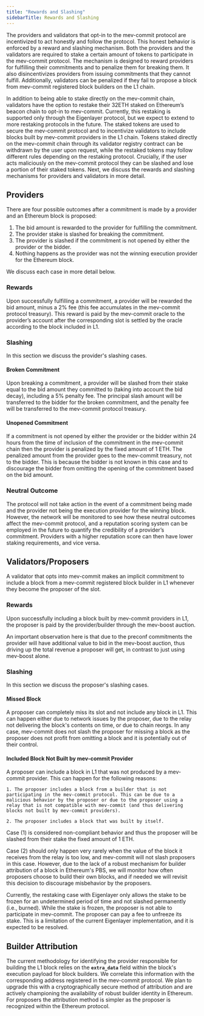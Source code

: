 ```yaml
---
title: "Rewards and Slashing"
sidebarTitle: Rewards and Slashing
---
```


The providers and validators that opt-in to the mev-commit protocol are incentivized to act honestly and follow the protocol. This honest behavior is enforced by a reward and slashing mechanism. Both the providers and the validators are required to stake a certain amount of tokens to participate in the mev-commit protocol. The mechanism is designed to reward providers for fulfilling their commitments and to penalize them for breaking them. It also disincentivizes providers from issuing commitments that they cannot fulfill. Additionally, validators can be penalized if they fail to propose a block from mev-commit registered block builders on the L1 chain.

In addition to being able to stake directly on the mev-commit chain, validators have the option to restake their 32ETH staked on Ethereum’s beacon chain to opt-in to mev-commit. Currently, this restaking is supported only through the Eigenlayer protocol, but we expect to extend to more restaking protocols in the future. The staked tokens are used to secure the mev-commit protocol and to incentivize validators to include blocks built by mev-commit providers in the L1 chain. Tokens staked directly on the mev-commit chain through its validator registry contract can be withdrawn by the user upon request, while the restaked tokens may follow different rules depending on the restaking protocol. Crucially, if the user acts maliciously on the mev-commit protocol they can be slashed and lose a portion of their staked tokens. Next, we discuss the rewards and slashing mechanisms for providers and validators in more detail.

## Providers
There are four possible outcomes after a commitment is made by a provider and an Ethereum block is proposed:

1. The bid amount is rewarded to the provider for fulfilling the commitment.  
2. The provider stake is slashed for breaking the commitment.  
3. The provider is slashed if the commitment is not opened by either the provider or the bidder.  
4. Nothing happens as the provider was not the winning execution provider for the Ethereum block.  

We discuss each case in more detail below.


### Rewards 

Upon successfully fulfilling a commitment, a provider will be rewarded the bid amount, minus a 2% fee (this fee accumulates in the mev-commit protocol treasury). This reward is paid by the mev-commit oracle to the provider’s account after the corresponding slot is settled by the oracle according to the block included in L1.

### Slashing
In this section we discuss the provider's slashing cases.

#### Broken Commitment
Upon breaking a commitment, a provider will be slashed from their stake equal to the bid amount they committed to (taking into account the bid decay), including a 5% penalty fee. The principal slash amount will be transferred to the bidder for the broken commitment, and the penalty fee will be transferred to the mev-commit protocol treasury.

#### Unopened Commitment
If a commitment is not opened by either the provider or the bidder within 24 hours from the time of inclusion of the commitment in the mev-commit chain then the provider is penalized by the fixed amount of 1 ETH. The penalized amount from the provider goes to the mev-commit treasury, not to the bidder. This is because the bidder is not known in this case and to discourage the bidder from omitting the opening of the commitment based on the bid amount.

### Neutral Outcome
The protocol will not take action in the event of a commitment being made and the provider not being the execution provider for the winning block. However, the network will be monitored to see how these neutral outcomes affect the mev-commit protocol, and a reputation scoring system can be employed in the future to quantify the credibility of a provider’s commitment. Providers with a higher reputation score can then have lower staking requirements, and vice versa.


## Validators/Proposers
A validator that opts into mev-commit makes an implicit commitment to include a block from a mev-commit registered block builder in L1 whenever they become the proposer of the slot. 

### Rewards
Upon successfully including a block built by mev-commit providers in L1, the proposer is paid by the provider/builder through the mev-boost auction. 

<Note>An important observation here is that due to the preconf commitments the provider will have additional value to bid in the mev-boost auction, thus driving up the total revenue a proposer will get, in contrast to just using mev-boost alone.</Note>


### Slashing
In this section we discuss the proposer's slashing cases.

#### Missed Block
A proposer can completely miss its slot and not include any block in L1. This can happen either due to network issues by the proposer, due to the relay not delivering the block's contents on time, or due to chain reorgs. In any case, mev-commit does not slash the proposer for missing a block as the proposer does not profit from omitting a block and it is potentially out of their control.

#### Included Block Not Built by mev-commit Provider
 A proposer can include a block in L1 that was not produced by a mev-commit provider. This can happen for the following reasons:

    1. The proposer includes a block from a builder that is not participating in the mev-commit protocol. This can be due to a malicious behavior by the proposer or due to the proposer using a relay that is not compatible with mev-commit (and thus delivering blocks not built by mev-commit providers).

    2. The proposer includes a block that was built by itself.
    
Case (1) is considered non-compliant behavior and thus the proposer will be slashed from their stake the fixed amount of 1 ETH.  
  
Case (2) should only happen very rarely when the value of the block it receives from the relay is too low, and mev-commit will not slash proposers in this case. However, due to the lack of a robust mechanism for builder attribution of a block in Ethereum's PBS, we will monitor how often proposers choose to build their own blocks, and if needed we will revisit this decision to discourage misbehavior by the proposers.

Currently, the restaking case with Eigenlayer only allows the stake to be frozen for an undetermined period of time and not slashed permanently (i.e., burned). While the stake is frozen, the proposer is not able to participate in mev-commit. The proposer can pay a fee to unfreeze its stake. This is a limitation of the current Eigenlayer implementation, and it is expected to be resolved. 

## Builder Attribution

The current methodology for identifying the provider responsible for building the L1 block relies on the **`extra_data`** field within the block's execution payload for block builders. We correlate this information with the corresponding address registered in the mev-commit protocol. We plan to upgrade this with a cryptographically secure method of attribution and are actively championing the availability of robust builder identity in Ethereum.
For proposers the attribution method is simpler as the proposer is recognized within the Ethereum protocol.


